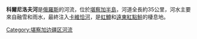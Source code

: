 '''科爾尼洛夫河'''是[[俄羅斯|俄羅斯]]的河流，位於[[堪察加半島|堪察加半島]]，河道全長約35公里，河水主要來自融雪和雨水，最終注入[[卡維恰河|卡維恰河]]，是[[虹鱒|虹鱒]]和[[遠東紅點鮭|遠東紅點鮭]]的棲息地。

{{Russia-geo-stub}}

[[Category:堪察加边疆区河流|Category:堪察加边疆区河流]]